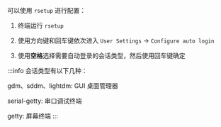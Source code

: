 可以使用 `rsetup` 进行配置：

1. 终端运行 `rsetup`

2. 使用方向键和回车键依次进入 `User Settings` -> `Configure auto login`

3. 使用**空格**选择需要自动登录的会话类型，然后使用回车键确定

:::info
会话类型有以下几种：

gdm、sddm、lightdm: GUI 桌面管理器

serial-getty: 串口调试终端

getty: 屏幕终端
:::
